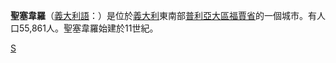 {{Infobox CityIT |
  img_coa           = San Severo-Stemma.png|
  official_name              = 聖塞韋羅<br/>Comune di San Severo|
  mapx=41.6|mapy=15.45|
  name=聖塞韋羅|
  region            = [[普利亞|普利亞]] |
  province          = [[福賈省|福賈省]] |
  elevation_m          = 90|
  area_total_km2   = 333|
  population_as_of  = 2001年|
  population_total = 55,861|
  population_density_km2 = 168|
  timezone          = [[欧洲中部时间|CET]]、[[UTC|UTC]]+1 |
  coordinates       = {{coord|41|41|N|15|23|E}}|
    telephone         = 0882|
  postalcode        = 71016|
  gentilic          = |
    website           = [http://www.comune.san-severo.fg.it/] |
}}
'''聖塞韋羅'''（[[義大利語|義大利語]]：'''{{lang|it| San Severo }}'''）是位於[[義大利|義大利]]東南部[[普利亞大區|普利亞大區]][[福賈省|福賈省]]的一個城市。有人口55,861人。聖塞韋羅始建於11世紀。

{{福賈省市鎮}}

{{DEFAULTSORT:San Severo }}
[[Category:福贾省市镇|S]]